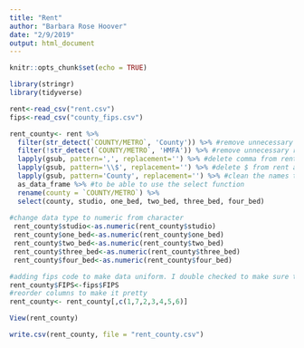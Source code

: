 ```yaml
---
title: "Rent"
author: "Barbara Rose Hoover"
date: "2/9/2019"
output: html_document
---
```


```r
knitr::opts_chunk$set(echo = TRUE)
```

```r
library(stringr)
library(tidyverse)
```

```r
rent<-read_csv("rent.csv")
fips<-read_csv("county_fips.csv")
```

```r
rent_county<- rent %>% 
  filter(str_detect(`COUNTY/METRO`, 'County')) %>% #remove unnecessary rows of information to only include the county
  filter(!str_detect(`COUNTY/METRO`, 'HMFA')) %>% #remove unnecessary rows of information 
  lapply(gsub, pattern=',', replacement='') %>% #delete comma from rent amount
  lapply(gsub, pattern='\\$', replacement='') %>% #delete $ from rent amount 
  lapply(gsub, pattern='County', replacement='') %>% #clean the names to match other data frames used in shiny
  as_data_frame %>% #to be able to use the select function 
  rename(county = `COUNTY/METRO`) %>% 
  select(county, studio, one_bed, two_bed, three_bed, four_bed)
  
#change data type to numeric from character
 rent_county$studio<-as.numeric(rent_county$studio)
 rent_county$one_bed<-as.numeric(rent_county$one_bed)
 rent_county$two_bed<-as.numeric(rent_county$two_bed)
 rent_county$three_bed<-as.numeric(rent_county$three_bed)
 rent_county$four_bed<-as.numeric(rent_county$four_bed)

#adding fips code to make data uniform. I double checked to make sure the correct ones were matching up 
rent_county$FIPS<-fips$FIPS
#reorder columns to make it pretty
rent_county<- rent_county[,c(1,7,2,3,4,5,6)]

View(rent_county)
```

```r
write.csv(rent_county, file = "rent_county.csv")
```

